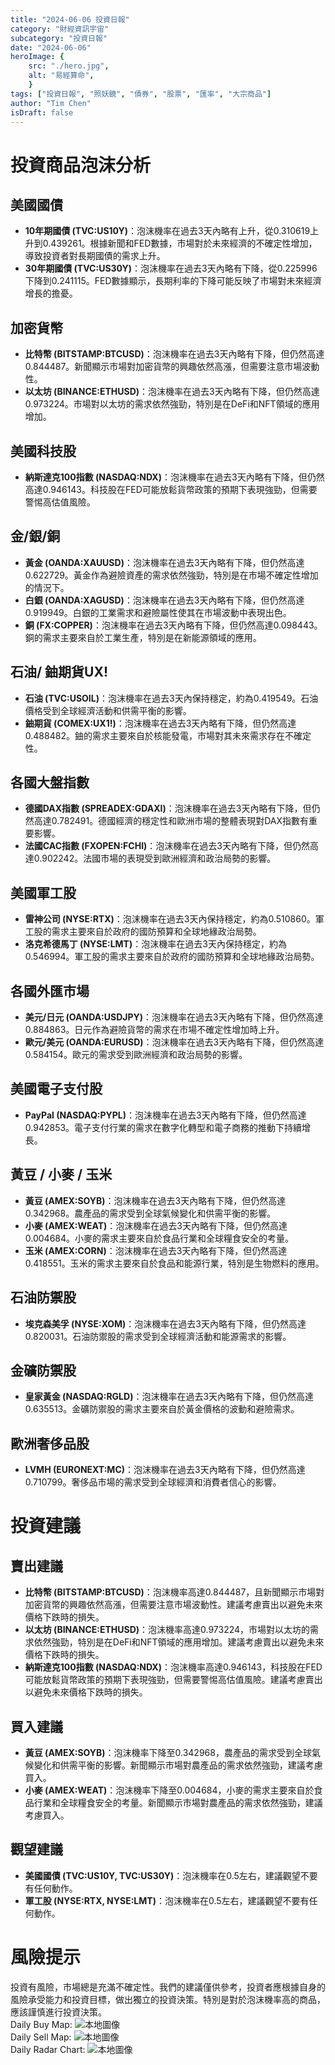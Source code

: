 ```yaml
---
title: "2024-06-06 投資日報"
category: "財經資訊宇宙"
subcategory: "投資日報"
date: "2024-06-06"
heroImage: {
    src: "./hero.jpg",
    alt: "易經算命",
    }
tags: ["投資日報", "照妖鏡", "債券", "股票", "匯率", "大宗商品"]
author: "Tim Chen"
isDraft: false
---
```

# 投資商品泡沫分析

## 美國國債
- **10年期國債 (TVC:US10Y)**：泡沫機率在過去3天內略有上升，從0.310619上升到0.439261。根據新聞和FED數據，市場對於未來經濟的不確定性增加，導致投資者對長期國債的需求上升。
- **30年期國債 (TVC:US30Y)**：泡沫機率在過去3天內略有下降，從0.225996下降到0.241115。FED數據顯示，長期利率的下降可能反映了市場對未來經濟增長的擔憂。

## 加密貨幣
- **比特幣 (BITSTAMP:BTCUSD)**：泡沫機率在過去3天內略有下降，但仍然高達0.844487。新聞顯示市場對加密貨幣的興趣依然高漲，但需要注意市場波動性。
- **以太坊 (BINANCE:ETHUSD)**：泡沫機率在過去3天內略有下降，但仍然高達0.973224。市場對以太坊的需求依然強勁，特別是在DeFi和NFT領域的應用增加。

## 美國科技股
- **納斯達克100指數 (NASDAQ:NDX)**：泡沫機率在過去3天內略有下降，但仍然高達0.946143。科技股在FED可能放鬆貨幣政策的預期下表現強勁，但需要警惕高估值風險。

## 金/銀/銅
- **黃金 (OANDA:XAUUSD)**：泡沫機率在過去3天內略有下降，但仍然高達0.622729。黃金作為避險資產的需求依然強勁，特別是在市場不確定性增加的情況下。
- **白銀 (OANDA:XAGUSD)**：泡沫機率在過去3天內略有下降，但仍然高達0.919949。白銀的工業需求和避險屬性使其在市場波動中表現出色。
- **銅 (FX:COPPER)**：泡沫機率在過去3天內略有下降，但仍然高達0.098443。銅的需求主要來自於工業生產，特別是在新能源領域的應用。

## 石油/ 鈾期貨UX!
- **石油 (TVC:USOIL)**：泡沫機率在過去3天內保持穩定，約為0.419549。石油價格受到全球經濟活動和供需平衡的影響。
- **鈾期貨 (COMEX:UX1!)**：泡沫機率在過去3天內略有下降，但仍然高達0.488482。鈾的需求主要來自於核能發電，市場對其未來需求存在不確定性。

## 各國大盤指數
- **德國DAX指數 (SPREADEX:GDAXI)**：泡沫機率在過去3天內略有下降，但仍然高達0.782491。德國經濟的穩定性和歐洲市場的整體表現對DAX指數有重要影響。
- **法國CAC指數 (FXOPEN:FCHI)**：泡沫機率在過去3天內略有下降，但仍然高達0.902242。法國市場的表現受到歐洲經濟和政治局勢的影響。

## 美國軍工股
- **雷神公司 (NYSE:RTX)**：泡沫機率在過去3天內保持穩定，約為0.510860。軍工股的需求主要來自於政府的國防預算和全球地緣政治局勢。
- **洛克希德馬丁 (NYSE:LMT)**：泡沫機率在過去3天內保持穩定，約為0.546994。軍工股的需求主要來自於政府的國防預算和全球地緣政治局勢。

## 各國外匯市場
- **美元/日元 (OANDA:USDJPY)**：泡沫機率在過去3天內略有下降，但仍然高達0.884863。日元作為避險貨幣的需求在市場不確定性增加時上升。
- **歐元/美元 (OANDA:EURUSD)**：泡沫機率在過去3天內略有下降，但仍然高達0.584154。歐元的需求受到歐洲經濟和政治局勢的影響。

## 美國電子支付股
- **PayPal (NASDAQ:PYPL)**：泡沫機率在過去3天內略有下降，但仍然高達0.942853。電子支付行業的需求在數字化轉型和電子商務的推動下持續增長。

## 黃豆 / 小麥 / 玉米
- **黃豆 (AMEX:SOYB)**：泡沫機率在過去3天內略有下降，但仍然高達0.342968。農產品的需求受到全球氣候變化和供需平衡的影響。
- **小麥 (AMEX:WEAT)**：泡沫機率在過去3天內略有下降，但仍然高達0.004684。小麥的需求主要來自於食品行業和全球糧食安全的考量。
- **玉米 (AMEX:CORN)**：泡沫機率在過去3天內略有下降，但仍然高達0.418551。玉米的需求主要來自於食品和能源行業，特別是生物燃料的應用。

## 石油防禦股
- **埃克森美孚 (NYSE:XOM)**：泡沫機率在過去3天內略有下降，但仍然高達0.820031。石油防禦股的需求受到全球經濟活動和能源需求的影響。

## 金礦防禦股
- **皇家黃金 (NASDAQ:RGLD)**：泡沫機率在過去3天內略有下降，但仍然高達0.635513。金礦防禦股的需求主要來自於黃金價格的波動和避險需求。

## 歐洲奢侈品股
- **LVMH (EURONEXT:MC)**：泡沫機率在過去3天內略有下降，但仍然高達0.710799。奢侈品市場的需求受到全球經濟和消費者信心的影響。

# 投資建議

## 賣出建議
- **比特幣 (BITSTAMP:BTCUSD)**：泡沫機率高達0.844487，且新聞顯示市場對加密貨幣的興趣依然高漲，但需要注意市場波動性。建議考慮賣出以避免未來價格下跌時的損失。
- **以太坊 (BINANCE:ETHUSD)**：泡沫機率高達0.973224，市場對以太坊的需求依然強勁，特別是在DeFi和NFT領域的應用增加。建議考慮賣出以避免未來價格下跌時的損失。
- **納斯達克100指數 (NASDAQ:NDX)**：泡沫機率高達0.946143，科技股在FED可能放鬆貨幣政策的預期下表現強勁，但需要警惕高估值風險。建議考慮賣出以避免未來價格下跌時的損失。

## 買入建議
- **黃豆 (AMEX:SOYB)**：泡沫機率下降至0.342968，農產品的需求受到全球氣候變化和供需平衡的影響。新聞顯示市場對農產品的需求依然強勁，建議考慮買入。
- **小麥 (AMEX:WEAT)**：泡沫機率下降至0.004684，小麥的需求主要來自於食品行業和全球糧食安全的考量。新聞顯示市場對農產品的需求依然強勁，建議考慮買入。

## 觀望建議
- **美國國債 (TVC:US10Y, TVC:US30Y)**：泡沫機率在0.5左右，建議觀望不要有任何動作。
- **軍工股 (NYSE:RTX, NYSE:LMT)**：泡沫機率在0.5左右，建議觀望不要有任何動作。

# 風險提示

投資有風險，市場總是充滿不確定性。我們的建議僅供參考，投資者應根據自身的風險承受能力和投資目標，做出獨立的投資決策。特別是對於泡沫機率高的商品，應該謹慎進行投資決策。
<br />
Daily Buy Map:
![本地圖像](./buyMap.svg)
<br />
Daily Sell Map:
![本地圖像](./sellMap.svg)
<br />
Daily Radar Chart:
![本地圖像](./radar.svg)
<br />
